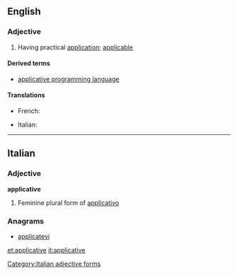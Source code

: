 ==English==

===Adjective===
{{en-adj}}

# Having practical [[application]]; [[applicable]]

====Derived terms====
* [[applicative programming language]]

====Translations====
{{trans-top|having practical application}}
* French: {{t+|fr|applicatif}}
{{trans-mid}}
* Italian: {{t-|it|applicativo}}
{{trans-bottom}}

----

==Italian==

===Adjective===
'''applicative''' {{f}}

# Feminine plural form of [[applicativo]]

===Anagrams===
* [[applicatevi#Italian|applicatevi]]

[[Category:Italian adjective forms]]

[[et:applicative]]
[[it:applicative]]